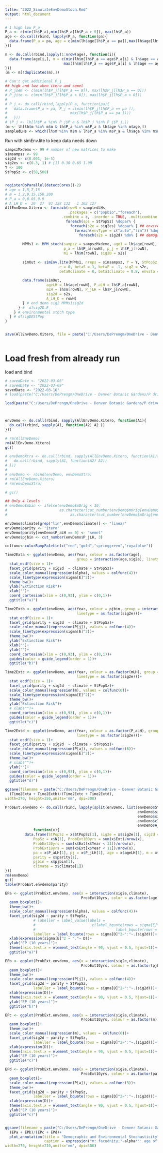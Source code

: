```yaml
---
title: "2022_SimulateEnvDemoStoch.Rmd"
output: html_document
---
```




```r
# 1 high low P_a
P_a <- c(min(lh$P_a),min(lh$P_a[lh$P_a > 0]), max(lh$P_a))
age <- do.call(rbind, lapply(P_a, function(pa){
  data.frame(P_a = pa, age = c(min(lh$age[lh$P_a == pa]),max(lh$age[lh$P_a == pa])))
}))

m <- do.call(rbind,lapply(1:nrow(age), function(i){
  data.frame(age[i,], m = c(min(lh$m[lh$P_a == age$P_a[i] & lh$age == age$age[i]]),
                           max(lh$m[lh$P_a == age$P_a[i] & lh$age == age$age[i]])))
}))
(m <- m[!duplicated(m),])

# Can't get additional P_j
## high and low when itero and semel
# P_jsem <- c(min(lh$P_j[lh$P_a == 0]), max(lh$P_j[lh$P_a == 0]))
# P_jite <- c(min(lh$P_j[lh$P_a > 0]), max(lh$P_j[lh$P_a > 0]))
# 
# P_j <- do.call(rbind,lapply(P_a, function(pa){
#   data.frame(P_a = pa, P_j = c(min(lh$P_j[lh$P_a == pa ]),
#                             max(lh$P_j[lh$P_a == pa ])))
#   }))
# (P_j <- lh[lh$P_a %in% P_j$P_a & lh$P_j %in% P_j$P_j,])
(m <- lh[lh$m %in% m$m & lh$P_a %in% m$P_a & lh$age %in% m$age,])
sampledLHs <- which(lh$m %in% m$m & lh$P_a %in% m$P_a & lh$age %in% m$age)

```


Run with simEnv.lite to keep data needs down
```r
sampszMxdemo <- 99 # number of new matrices to make
simsampsz <- 99
sig2d <- c(0.001, 1e-5) 
sig2es <- c(0.3, 1) # [1] 0.30 0.65 1.00
Y <- 100
StPopSz <- c(50,500)


registerDoParallel(detectCores()-2)
# age = 1,5,7,15
# m = 1,2,9,15,150,200
# P_a = 0,0.05,0.9
# A_LH_D =  20  27  93 128 132   1 102 127
AllEnvDemo.Xitero <- foreach(rowN = sampledLHs, 
                             .packages = c("popbio","foreach"),
                          .combine = c, .inorder = TRUE, .multicombine = TRUE) %dopar% {
                            foreach(sps = StPopSz) %dopar% {
                              foreach(s2e = sig2es) %dopar% { ## environmental stochasticity
                                foreach(envType = c("auto","lin")) %dopar% {
                                  foreach(s2s = sig2d) %do% { ## demographic stochasticity
        
        MPMs1 <- MPM_stoch(sampsz = sampszMxdemo, age1 = lh$age[rowN],
                           p_a = lh$P_a[rowN], p_j = lh$P_j[rowN],
                           m1 = lh$m[rowN], sig2D = s2s)
        
        simOut <- simEnv.lite(MPMs1, nreps = simsampsz, Y = Y, StPopSz = sps, 
                         e = 0, betaS = 1, betaF = -1, sig2 = s2e, 
                         beta0climate = 0, beta1climate = 0.8, envsto = envType)
        
        data.frame(simOut, 
                   ageLH = lh$age[rowN], P_aLH = lh$P_a[rowN], 
                   mLH = lh$m[rowN], P_jLH = lh$P_j[rowN],
                   sig2d = s2s, 
                   A_LH_D = rowN)
        } # end demo sig2 MPMs1sig2d
      } #  dfsig2D.E 
    } # environmental stoch type
  } # dfsigDEStPop 
}


save(AllEnvDemo.Xitero, file = paste("C:/Users/DePrengm/OneDrive - Denver Botanic Gardens/P drive/My Documents/UCDenver_phd/Dissertation/Chapter3/Rdatas/AllnvDemo_Xitero", Sys.Date(),".Rdata", sep = ""))
  
```


# Load fresh from already run
###############################################################################
###############################################################################
###############################################################################
###############################################################################
load and bind
```r
# savedDate <- "2022-03-06"
# savedDate <- "2022-03-09"
savedDate <- "2022-03-16"
# load(paste("C:/Users/DePrengm/OneDrive - Denver Botanic Gardens/P drive/My Documents/UCDenver_phd/Dissertation/Chapter3/Rdatas/AllnvDemo",savedDate,".Rdata", sep = ""))

load(paste("C:/Users/DePrengm/OneDrive - Denver Botanic Gardens/P drive/My Documents/UCDenver_phd/Dissertation/Chapter3/Rdatas/AllnvDemo_Xitero", savedDate,".Rdata", sep = ""))



envDemo <- do.call(rbind, sapply(AllEnvDemo.Xitero, function(A1){
  do.call(rbind, sapply(A1, function(A2) A2 ))
}))

# rm(AllEnvDemo)
rm(AllEnvDemo.Xitero)
gc()

# envDemoXtra <- do.call(rbind, sapply(AllEnvDemo.Xitero, function(A1){
#   do.call(rbind, sapply(A1, function(A2) A2))
# }))
# 
# envDemo <- rbind(envDemo, envDemoXtra)
# rm(AllEnvDemo.Xitero)
# rm(envDemoXtra)

# gc()
```


```r


## Only 4 levels
# envDemo$mbin <- ifelse(envDemo$mOrig < 10, 
#                        as.character(cut_number(envDemo$mOrig[envDemo$mOrig < 10], 1)), 
#                             as.character(cut_number(envDemo$mOrig[envDemo$mOrig > 9], 1)))

envDemo$climate[grep("lin",envDemo$climate)] <- "linear"
envDemo$parity <- "itero"
envDemo$parity[envDemo$P_aLH == 0] <- "semel"
envDemo$pjbin <- cut_number(envDemo$P_jLH, 3)


```

```r
colfunc<-colorRampPalette(c("red","gold","springgreen","royalblue"))

Time2Exta <- ggplot(envDemo, aes(Year, colour = as.factor(age), 
                                 group = interaction(age,sig2e), linetype = as.factor(sig2e)))+
  stat_ecdf(size = 1)+
  facet_grid(parity + sig2d  ~ climate + StPopSz)+ 
  scale_color_manual(expression(alpha), values = colfunc(4))+
  scale_linetype(expression(sigma[E]^2))+
  theme_bw()+
  ylab("Extinction Risk")+
  xlab("")+
  coord_cartesian(xlim = c(0,93), ylim = c(0,1))+
  ggtitle("a)") 

Time2Extb <- ggplot(envDemo, aes(Year, colour = pjbin, group = interaction(pjbin, sig2e),
                                 linetype = as.factor(sig2e)))+
  stat_ecdf(size = 1)+
  facet_grid(parity + sig2d  ~ climate + StPopSz)+ 
  scale_color_manual(expression(P[j]), values = colfunc(4))+
  scale_linetype(expression(sigma[E]^2))+
  theme_bw()+
  ylab("Extinction Risk")+
  xlab("")+
  ylab("")+
  coord_cartesian(xlim = c(0,93), ylim = c(0,1))+
  guides(color = guide_legend(order = 1))+
  ggtitle("b)") 

Time2Extc <- ggplot(envDemo, aes(Year, colour = as.factor(mLH), group = interaction(mLH, sig2e),
                                 linetype = as.factor(sig2e)))+
  stat_ecdf(size = 1)+
  facet_grid(parity + sig2d  ~ climate + StPopSz)+ 
  scale_color_manual(expression(m), values = colfunc(6))+
  scale_linetype(expression(sigma[E]^2))+
  theme_bw()+
  ylab("Extinction Risk")+
  # xlab("")+
  coord_cartesian(xlim = c(0,93), ylim = c(0,1))+
  guides(color = guide_legend(order = 1))+
  ggtitle("c)") 

Time2Extd <- ggplot(envDemo, aes(Year, colour = as.factor(P_aLH), group = interaction(P_aLH, sig2e),
                                 linetype = as.factor(sig2e)))+
  stat_ecdf(size = 1)+
  facet_grid(parity + sig2d  ~ climate + StPopSz)+ 
  scale_color_manual(expression(P[a]), values = colfunc(6))+
  scale_linetype(expression(sigma[E]^2))+
  theme_bw()+
  # xlab("")+
  ylab("")+
  coord_cartesian(xlim = c(0,93), ylim = c(0,1))+
  guides(color = guide_legend(order = 1))+
  ggtitle("d)") 

ggsave(filename = paste("C:/Users/DePrengm/OneDrive - Denver Botanic Gardens/P drive/My Documents/UCDenver_phd/Dissertation/Chapter3/Figures/envDemoTime2Ext", Sys.Date(),".jpg", sep=""),
  (Time2Exta + Time2Extb)/(Time2Extc + Time2Extd),
width=270, height=250,units='mm', dpi=300)

```


```r
ProbExt.envdemo <- do.call(rbind, lapply(split(envDemo, list(envDemo$StPopSz,
                                                             envDemo$sig2e,
                                                             envDemo$sig2d,
                                                             envDemo$climate,
                                                             envDemo$A_LH_D)), 
             function(x){
         data.frame(StPopSz = x$StPopSz[1], sig2e = x$sig2e[1], sig2d = x$sig2d[1],
             PopSz = x$N[1], ProbExt100yrs = sum(x$Ext)/nrow(x),
             ProbExt30yrs = sum(x$Ext[x$Year < 31])/nrow(x),
             ProbExt10yrs = sum(x$Ext[x$Year < 11])/nrow(x),
             pa = x$P_aLH[1], pj = x$P_jLH[1], age = x$ageLH[1], m = x$mLH[1],
             parity = x$parity[1],
             pjbin = x$pjbin[1],
             climate = x$climate[1])
}))
rm(envDemo)
gc()
table(ProbExt.envdemo$parity)

```

```r
EPa <- ggplot(ProbExt.envdemo, aes(x = interaction(sig2e,climate), 
                                   ProbExt10yrs, color = as.factor(age)))+
  geom_boxplot()+
  theme_bw()+
  scale_color_manual(expression(alpha), values = colfunc(4))+
  facet_grid(sig2d ~ parity + StPopSz, 
             # labeller = label_value(labels = 
             #                          c(label_bquote(rows = sigma[E]^2~":"~.(sig2e)),
             #                                     label_bquote(rows = sigma[D]^2~":"~.(sig2d)))))+
             labeller = label_bquote(rows = sigma[D]^2~":"~.(sig2d)))+
  xlab(expression(sigma[E]^2 ~ "."~ D))+
  ylab("EP (10 years)")+
  theme(axis.text.x = element_text(angle = 90, vjust = 0.5, hjust=1))+
  ggtitle("a)")

EPb <- ggplot(ProbExt.envdemo, aes(x = interaction(sig2e,climate), 
                                   ProbExt10yrs, colour = as.factor(pjbin)))+
  geom_boxplot()+
  theme_bw()+
  scale_color_manual(expression(P[j]), values = colfunc(4))+
  facet_grid(sig2d ~ parity + StPopSz, 
             labeller = label_bquote(rows = sigma[D]^2~":"~.(sig2d)))+
  xlab(expression(D))+
  theme(axis.text.x = element_text(angle = 90, vjust = 0.5, hjust=1))+
  ylab("EP (10 years)")+
  ggtitle("b)")

EPc <- ggplot(ProbExt.envdemo, aes(x = interaction(sig2e,climate), 
                                   ProbExt10yrs, colour = as.factor(m)))+
  geom_boxplot()+
  theme_bw()+
  scale_color_manual(expression(m), values = colfunc(6))+
  facet_grid(sig2d ~ parity + StPopSz, 
             labeller = label_bquote(rows = sigma[D]^2~":"~.(sig2d)))+
  xlab(expression(D))+
  theme(axis.text.x = element_text(angle = 90, vjust = 0.5, hjust=1))+
  ylab("EP (10 years)")+
  ggtitle("c)")

EPd <- ggplot(ProbExt.envdemo, aes(x = interaction(sig2e,climate), 
                                   ProbExt10yrs, colour = as.factor(pa)))+
  geom_boxplot()+
  scale_color_manual(expression(P[a]), values = colfunc(3))+
  theme_bw()+
  facet_grid(sig2d ~ parity + StPopSz, 
             labeller = label_bquote(rows = sigma[D]^2~":"~.(sig2d)))+
  xlab(expression(D))+
  theme(axis.text.x = element_text(angle = 90, vjust = 0.5, hjust=1))+
  ylab("EP (10 years)")+
  ggtitle("c)")


ggsave(filename = paste("C:/Users/DePrengm/OneDrive - Denver Botanic Gardens/P drive/My Documents/UCDenver_phd/Dissertation/Chapter3/Figures/ProbExt_envdemo", Sys.Date(),".jpg", sep=""),
  (EPa + EPb)/(EPc + EPd)+
  plot_annotation(title = "Demographic and Environmental Stochasticity",
                  caption = expression("m: fecudnity;"~alpha*": age of reproductive maturity;"~P[j]*": juvenile survival;"~P[a]~": adult survival; x: stage")),
width=270, height=210,units='mm', dpi=300)




```



